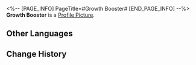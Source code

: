 <%-- [PAGE_INFO]
PageTitle=#Growth Booster#
[END_PAGE_INFO] --%>
{{Item Infobox
|id          = 140295
|image       = Item Growth Booster.png
|type        = Mission Item
|invCategory = Missions
|rarity      = 3
|effect      = 
|description = A high-tech medicine used to nurture starskiff seeds in Mr. Xiyan's story. This thing may exist in reality &mdash; just not with the exaggerated effects.
}}
{{Description|''"You might not be aware that the seeds used by the Xianzhou to grow starskiffs are of the same origin as the Arbor. Using such wood to make sword hilts won't be the same as using wood straight off the Arbor, but it's more than enough to defeat one mere Lord Ravager."''<br />''"Seriously?"''<br />''"Who cares. Just say the lines!"''}}
'''Growth Booster''' is a [[Profile Picture]].

==Other Languages==
{{Other Languages
|en   = Growth Booster
|zhs  = 生长促进剂
|zht  = 生長促進劑
|ja   = 成長促進剤
|ko   = 성장촉진제
|es   = Poción de crecimiento
|fr   = Accélérateur de croissance
|ru   = Стимулятор роста
|th   = ยาเร่งการเจริญเติบโต
|vi   = Thuốc Thúc Đẩy Sinh Trưởng
|de   = Wachstumsbeschleuniger
|id   = Ramuan Penumbuh Super
|pt   = Intensificador de Crescimento
}}

==Change History==
{{Change History|1.2}}